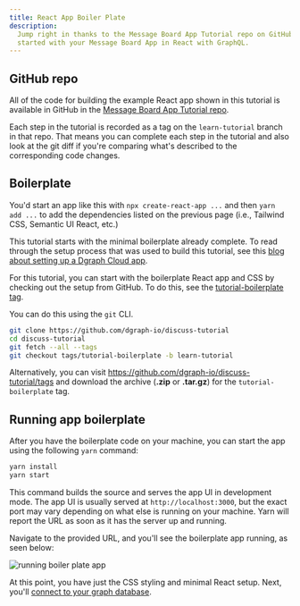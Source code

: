 ```yaml
---
title: React App Boiler Plate
description:
  Jump right in thanks to the Message Board App Tutorial repo on GitHub. Get
  started with your Message Board App in React with GraphQL.
---
```



<DgraphWIP />

## GitHub repo

All of the code for building the example React app shown in this tutorial is
available in GitHub in the
[Message Board App Tutorial repo](https://github.com/dgraph-io/discuss-tutorial).

Each step in the tutorial is recorded as a tag on the `learn-tutorial` branch in
that repo. That means you can complete each step in the tutorial and also look
at the git diff if you're comparing what's described to the corresponding code
changes.

## Boilerplate

You'd start an app like this with `npx create-react-app ...` and then
`yarn add ...` to add the dependencies listed on the previous page (i.e.,
Tailwind CSS, Semantic UI React, etc.)

This tutorial starts with the minimal boilerplate already complete. To read
through the setup process that was used to build this tutorial, see this
[blog about setting up a Dgraph Cloud app]({variables.company.blog}/slash-graphql-app-setup/).

For this tutorial, you can start with the boilerplate React app and CSS by
checking out the setup from GitHub. To do this, see the
[tutorial-boilerplate tag](https://github.com/dgraph-io/discuss-tutorial/releases/tag/tutorial-boilerplate).

You can do this using the `git` CLI.

```sh
git clone https://github.com/dgraph-io/discuss-tutorial
cd discuss-tutorial
git fetch --all --tags
git checkout tags/tutorial-boilerplate -b learn-tutorial
```

Alternatively, you can visit https://github.com/dgraph-io/discuss-tutorial/tags
and download the archive (**.zip** or **.tar.gz**) for the
`tutorial-boilerplate` tag.

## Running app boilerplate

After you have the boilerplate code on your machine, you can start the app using
the following `yarn` command:

```sh
yarn install
yarn start
```

This command builds the source and serves the app UI in development mode. The
app UI is usually served at `http://localhost:3000`, but the exact port may vary
depending on what else is running on your machine. Yarn will report the URL as
soon as it has the server up and running.

Navigate to the provided URL, and you'll see the boilerplate app running, as
seen below:

![running boiler plate app](/images/dgraph/guides/message-board-app/app-boilerplate.png)

At this point, you have just the CSS styling and minimal React setup. Next,
you'll [connect to your graph database](./connect-to-dgraph-cloud).
